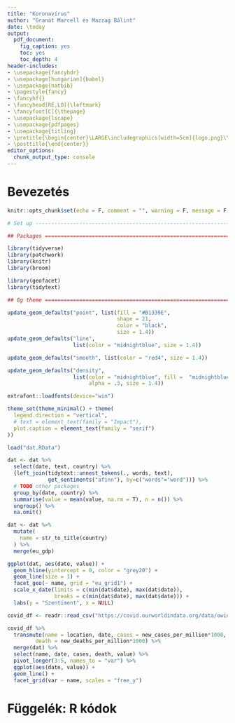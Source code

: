 ```yaml
---
title: "Koronavírus"
author: "Granát Marcell és Mazzag Bálint"
date: \today
output: 
  pdf_document: 
    fig_caption: yes
    toc: yes
    toc_depth: 4
header-includes:
- \usepackage{fancyhdr}
- \usepackage[hungarian]{babel}
- \usepackage{natbib}
- \pagestyle{fancy}
- \fancyhf{}
- \fancyhead[RE,LO]{\leftmark}
- \fancyfoot[C]{\thepage}
- \usepackage{lscape}
- \usepackage{pdfpages}
- \usepackage{titling}
- \pretitle{\begin{center}\LARGE\includegraphics[width=5cm]{logo.png}\\[\bigskipamount]}
- \posttitle{\end{center}}
editor_options: 
  chunk_output_type: console
---
```


\pagebreak

\renewcommand{\abstractname}{Absztrakt}

\begin{abstract}
Here is the abstract.
\end{abstract}

\pagebreak

# Bevezetés

```r
knitr::opts_chunk$set(echo = F, comment = "", warning = F, message = F, cache = T, dev = "cairo_pdf", error = T)
```

```r
# Set up --------------------------------------------------------------------------------

## Packages ============================================================================= 

library(tidyverse)
library(patchwork)
library(knitr)
library(broom)

library(geofacet)
library(tidytext)

## Gg theme =============================================================================

update_geom_defaults("point", list(fill = "#B1339E", 
                                   shape = 21, 
                                   color = "black", 
                                   size = 1.4))
update_geom_defaults("line", 
                     list(color = "midnightblue", size = 1.4))

update_geom_defaults("smooth", list(color = "red4", size = 1.4))

update_geom_defaults("density", 
                     list(color = "midnightblue", fill =  "midnightblue",
                          alpha = .3, size = 1.4))

extrafont::loadfonts(device="win")

theme_set(theme_minimal() + theme(
  legend.direction = "vertical",
  # text = element_text(family = "Impact"),
  plot.caption = element_text(family = "serif")
))

```

```r
load("dat.RData")
```

```r
dat <- dat %>% 
  select(date, text, country) %>% 
  {left_join(tidytext::unnest_tokens(., words, text), 
             get_sentiments("afinn"), by=c("words"="word"))} %>% 
  # TODO other packages
  group_by(date, country) %>% 
  summarise(value = mean(value, na.rm = T), n = n()) %>% 
  ungroup() %>% 
  na.omit()

```

```r
dat <- dat %>% 
  mutate(
    name = str_to_title(country)
  ) %>% 
  merge(eu_gdp)

```


```r
ggplot(dat, aes(date, value)) +
  geom_hline(yintercept = 0, color = "grey20") +
  geom_line(size = 1) +
  facet_geo(~ name, grid = "eu_grid1") +
  scale_x_date(limits = c(min(dat$date), max(dat$date)),
               breaks = c(min(dat$date), max(dat$date))) +
  labs(y = "Szentiment", x = NULL)

```

```r
covid_df <- readr::read_csv("https://covid.ourworldindata.org/data/owid-covid-data.csv")
```

```r
covid_df %>% 
  transmute(name = location, date, cases = new_cases_per_million*1000,
         death = new_deaths_per_million*1000) %>% 
  merge(dat) %>% 
  select(name, date, cases, death, value) %>% 
  pivot_longer(3:5, names_to = "var") %>% 
  ggplot(aes(date, value)) +
  geom_line() +
  facet_grid(var ~ name, scales = "free_y")
```



\pagebreak

# Függelék: R kódok

```r
```